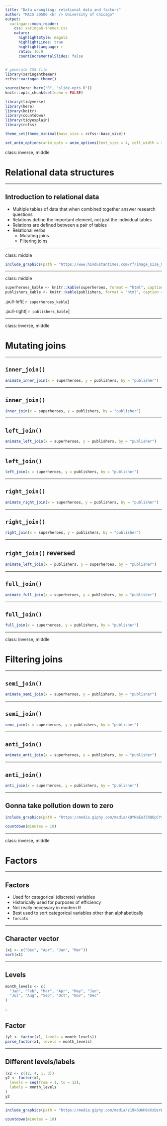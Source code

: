 ```yaml
---
title: "Data wrangling: relational data and factors"
author: "MACS 30500 <br /> University of Chicago"
output:
  xaringan::moon_reader:
    css: xaringan-themer.css
    nature:
      highlightStyle: magula
      highlightLines: true
      highlightLanguage: r
      ratio: 16:9
      countIncrementalSlides: false
---
```


```r
# generate CSS file
library(xaringanthemer)
rcfss::xaringan_theme()

source(here::here("R", "slide-opts.R"))
knitr::opts_chunk$set(echo = FALSE)
```

```r
library(tidyverse)
library(here)
library(knitr)
library(countdown)
library(tidyexplain)
library(rcfss)

theme_set(theme_minimal(base_size = rcfss::base_size))
```

```r
set_anim_options(anim_opts = anim_options(text_size = 4, cell_width = 2, title_size = 14))
```

class: inverse, middle

# Relational data structures

---

## Introduction to relational data

* Multiple tables of data that when combined together answer research questions
* Relations define the important element, not just the individual tables
* Relations are defined between a pair of tables
* Relational verbs
    * Mutating joins
    * Filtering joins

---

class: middle

```r
include_graphics(path = "https://www.hindustantimes.com/rf/image_size_960x540/HT/p2/2018/02/08/Pictures/_33b2ca74-0cc1-11e8-ba67-a8387f729390.jpeg")
```

---

class: middle

```r
superheroes_kable <- knitr::kable(superheroes, format = "html", caption = "Superheroes")
publishers_kable <- knitr::kable(publishers, format = "html", caption = "Publishers")
```

.pull-left[
  `r superheroes_kable`
]

.pull-right[
  `r publishers_kable`
]

---

class: inverse, middle

# Mutating joins

---

## `inner_join()`

```r
animate_inner_join(x = superheroes, y = publishers, by = "publisher")
```

---

## `inner_join()`

```r
inner_join(x = superheroes, y = publishers, by = "publisher")
```

---

## `left_join()`

```r
animate_left_join(x = superheroes, y = publishers, by = "publisher")
```

---

## `left_join()`

```r
left_join(x = superheroes, y = publishers, by = "publisher")
```

---

## `right_join()`

```r
animate_right_join(x = superheroes, y = publishers, by = "publisher")
```

---

## `right_join()`

```r
right_join(x = superheroes, y = publishers, by = "publisher")
```

---

## `right_join()` reversed

```r
animate_left_join(x = publishers, y = superheroes, by = "publisher")
```

---

## `full_join()`

```r
animate_full_join(x = superheroes, y = publishers, by = "publisher")
```

---

## `full_join()`

```r
full_join(x = superheroes, y = publishers, by = "publisher")
```

---

class: inverse, middle

# Filtering joins

---

## `semi_join()`

```r
animate_semi_join(x = superheroes, y = publishers, by = "publisher")
```

---

## `semi_join()`

```r
semi_join(x = superheroes, y = publishers, by = "publisher")
```

---

## `anti_join()`

```r
animate_anti_join(x = superheroes, y = publishers, by = "publisher")
```

---

## `anti_join()`

```r
anti_join(x = superheroes, y = publishers, by = "publisher")
```

---

## Gonna take pollution down to zero

```r
include_graphics(path = "https://media.giphy.com/media/kQYNaEa35hQ6pCYywH/giphy-downsized-large.gif")
```

```r
countdown(minutes = 10)
```

---

class: inverse, middle

# Factors

---

## Factors

* Used for categorical (discrete) variables
* Historically used for purposes of efficiency
* Not really necessary in modern R
* Best used to sort categorical variables other than alphabetically
* `forcats`

---

## Character vector

```r
(x1 <- c("Dec", "Apr", "Jan", "Mar"))
sort(x1)
```

---

## Levels

```r
month_levels <- c(
  "Jan", "Feb", "Mar", "Apr", "May", "Jun", 
  "Jul", "Aug", "Sep", "Oct", "Nov", "Dec"
)
```

--

## Factor

```r
(y1 <- factor(x1, levels = month_levels))
parse_factor(x1, levels = month_levels)
```

---

## Different levels/labels

```r
(x2 <- c(12, 4, 1, 3))
y2 <- factor(x2,
  levels = seq(from = 1, to = 12),
  labels = month_levels
)
y2
```

---

```r
include_graphics(path = "https://media.giphy.com/media/z19k6UnH8cXzQsrWWw/giphy.gif")
```

```r
countdown(minutes = 10)
```
